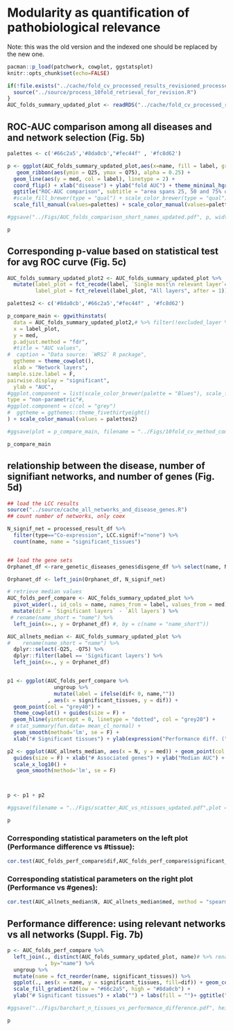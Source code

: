 # Modularity as quantification of pathobiological relevance

Note: this was the old version and the indexed one should be replaced by the new one.

```r
pacman::p_load(patchwork, cowplot, ggstatsplot)
knitr::opts_chunk$set(echo=FALSE)

if(!file.exists("../cache/fold_cv_processed_results_revisioned_processed.RDS")){
  source("../source/process_10fold_retrieval_for_revision.R")
}
AUC_folds_summary_updated_plot <- readRDS("../cache/fold_cv_processed_results_revisioned_processed.RDS")
```

## ROC-AUC comparison among all diseases and and network selection (Fig. 5b)
```r
palettes <- c('#66c2a5','#8da0cb',"#fec44f" , '#fc8d62')

p <- ggplot(AUC_folds_summary_updated_plot,aes(x=name, fill = label, group = label)) +
   geom_ribbon(aes(ymin = Q25, ymax = Q75), alpha = 0.25) +
  geom_line(aes(y = med, col = label), linetype = 2) +
  coord_flip() + xlab("disease") + ylab("fold AUC") + theme_minimal_hgrid() + theme(legend.position = "bottom") +
  ggtitle("ROC-AUC comparison", subtitle = "area spans 25, 50 and 75% quantile") +
  #scale_fill_brewer(type = "qual") + scale_color_brewer(type = "qual")
  scale_fill_manual(values=palettes) + scale_color_manual(values=palettes)

#ggsave("../Figs/AUC_folds_comparison_short_names_updated.pdf", p, width = 6, height = 6)

p
```


## Corresponding p-value based on statistical test for avg ROC curve (Fig. 5c)

```r
AUC_folds_summary_updated_plot2 <- AUC_folds_summary_updated_plot %>%
  mutate(label_plot = fct_recode(label, `Single most\n relevant layer`="SingleMostSignif"),
         label_plot = fct_relevel(label_plot, "All layers", after = 1))

palettes2 <- c('#8da0cb','#66c2a5',"#fec44f" , '#fc8d62')

p_compare_main <- ggwithinstats(
  data = AUC_folds_summary_updated_plot2,# %>% filter(!excluded_layer %in% c("CoEx", "CoEssential")) %>% ungroup,
  x = label_plot,
  y = med,
  p.adjust.method = "fdr",
  #title = "AUC values",
#  caption = "Data source: `WRS2` R package",
  ggtheme = theme_cowplot(), 
  xlab = "Network layers",
sample.size.label = F,
pairwise.display = "significant",
  ylab = "AUC", 
#ggplot.component = list(scale_color_brewer(palette = "Blues"), scale_fill_brewer(palette = "Blues")),
type = "non-parametric"#, 
#ggplot.component = c(col = "grey")
#  ggtheme = ggthemes::theme_fivethirtyeight()
) + scale_color_manual(values = palettes2)

#ggsave(plot = p_compare_main, filename = "../Figs/10fold_cv_method_compared_boxplot_updated.pdf", width = 6.5, height = 4, scale = 0.9)

p_compare_main
```



## relationship between the disease, number of signifiant networks, and number of genes (Fig. 5d)


```r
## load the LCC results 
source("../source/cache_all_networks_and_disease_genes.R")
## count number of networks, only coex

N_signif_net = processed_result_df %>% 
  filter(type=="Co-expression", LCC.signif!="none") %>%
  count(name, name = "significant_tissues")


## load the gene sets
Orphanet_df <-rare_genetic_diseases_genes$disgene_df %>% select(name, N)

Orphanet_df <- left_join(Orphanet_df, N_signif_net)

# retrieve median values
AUC_folds_perf_compare <- AUC_folds_summary_updated_plot %>% 
  pivot_wider(., id_cols = name, names_from = label, values_from = med) %>%
  mutate(dif = `Significant layers` - `All layers`) %>%
 # rename(name_short = "name") %>%
  left_join(x=., y = Orphanet_df) #, by = c(name = "name_short"))

AUC_allnets_median <- AUC_folds_summary_updated_plot %>% 
#    rename(name_short = "name") %>%
  dplyr::select(-Q25, -Q75) %>%
  dplyr::filter(label == 'Significant layers') %>%
  left_join(x=., y = Orphanet_df)


p1 <- ggplot(AUC_folds_perf_compare %>%
               ungroup %>%
               mutate(label = ifelse(dif< 0, name,""))
             , aes(x = significant_tissues, y = dif)) + 
  geom_point(col = "grey40") + 
  theme_cowplot() + guides(size = F) + 
  geom_hline(yintercept = 0, linetype = "dotted", col = "grey20") + 
 # stat_summary(fun.data= mean_cl_normal) + 
  geom_smooth(method='lm', se = F) +
  xlab("# Significant tissues") + ylab(expression("Performance diff. ("*Delta*"AUC)"))

p2 <- ggplot(AUC_allnets_median, aes(x = N, y = med)) + geom_point(col = "grey40") + theme_cowplot() + 
  guides(size = F) + xlab("# Associated genes") + ylab("Median AUC") + 
  scale_x_log10() +
   geom_smooth(method='lm', se = F)   



p <- p1 + p2

#ggsave(filename = "../Figs/scatter_AUC_vs_ntissues_updated.pdf",plot = p,  height = 3, width = 6)

p
```
### Corresponding statistical parameters on the left plot (Performance difference vs #tissue):

```r
cor.test(AUC_folds_perf_compare$dif,AUC_folds_perf_compare$significant_tissues, method = "spearman")
```

### Corresponding statistical parameters on the right plot (Performance vs #genes):
```r
cor.test(AUC_allnets_median$N, AUC_allnets_median$med, method = "spearman")
```

## Performance difference: using relevant networks vs all networks (Suppl. Fig. 7b)


```r
p <- AUC_folds_perf_compare %>%
  left_join(., distinct(AUC_folds_summary_updated_plot, name)# %>% rename(name_short = "name")
            , by="name") %>%
  ungroup %>% 
  mutate(name = fct_reorder(name, significant_tissues)) %>%
  ggplot(., aes(x = name, y = significant_tissues, fill=dif)) + geom_col() + theme_minimal() + coord_flip() + 
  scale_fill_gradient2(low = "#66c2a5", high = "#8da0cb") + 
  ylab("# Significant tissues") + xlab("") + labs(fill = "")+ ggtitle("Performance difference", subtitle = "Selected networks vs all networks")

#ggsave("../Figs/barchart_n_tissues_vs_performance_difference.pdf", height = 4, width = 6)

p
```




